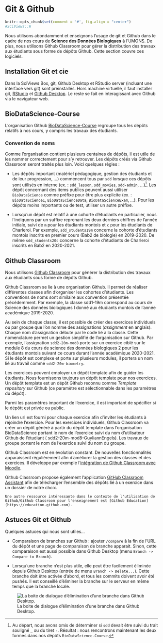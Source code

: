 # Git & Github {#git}

```r
knitr::opts_chunk$set(comment = '#', fig.align = "center")
#SciViews::R
```

Nous utilisons abondamment et enseignons l'usage de git et Github dans le cadre de nos cours de **Science des Données Biologiques** à l'UMONS. De plus, nous utilisons Github Classroom pour gérer la distribution des travaux aux étudiants sous forme de dépôts Github. Cette section couvre ces logiciels.

## Installation Git et cie

Dans la SciViews Box, git, Github Desktop et RStudio server (incluant une interface vers git) sont préinstallés. Hors machine virtuelle, il faut installer git, [RStudio](https://rstudio.com/products/rstudio/download/#download) et [Github Desktop](https://desktop.github.com/). Le reste se fait en interagissant avec Github via le navigateur web.

## BioDataScience-Course

L'organisation Github [BioDataScience-Course](https://github.com/BioDataScience-Course) regroupe tous les dépôts relatifs à nos cours, y compris les travaux des étudiants.

### Convention de noms

Comme l'organisation contient plusieurs centaines de dépôts, il est utile de les nommer correctement pour s'y retrouver. Les dépôts créés via Github Classroom seront traités plus loin. Voici quelques règles\ :

- Les dépôts important (matériel pédagogique, gestion des étudiants et de leur progression, ...) commencent tous par `sdd` lorsque ces dépôts sont utilisés en interne (ex.\ : `sdd_lesson`, `sdd_movies`, `sdd-admin`, ...)^[Au départ, nous avons omis de déterminer si `sdd` devait être suivi du trait souligné `_` ou du tiret `-`. Résultat\ : nous rencontrons maintenant les deux formes dans nos dépôts `BioDataScience-Course`.]. Les dépôt concernant des items publics peuvent aussi utiliser `BioDataScience` comme préfixe pour être plus explicite (ex.\ : `BioDataScience1`, `BioDataScienceData`, `BioDataScienceExam`, ...). Pour les dépôts moins importants ou de test, utiliser un autre préfixe.

- Lorsqu'un dépôt est relatif à une cohorte d'étudiants en particulier, nous l'indiquons par un suffixe reprenant les deux derniers chiffres de l'année initiale, suivi de `m` pour les étudiants montois et `c` pour les étudiants de Charleroi. Par exemple, `sdd_students19m` concerne la cohorte d'étudiants montois inscrits en premier cours (Bab2 de biologie) en 2019-2020. De même `sdd_students20c` concerne la cohorte d'étudiants de Charleroi inscrits en Bab2 en 2020-2021.


## Github Classroom

Nous utilisons [Github Classroom](https://classroom.github.com/classrooms) pour générer la distribution des travaux aux étudiants sous forme de dépôts Github.


Github Classroom se lie à une organisation Github. Il permet de réaliser différentes classes afin d'organiser les cohortes d'étudiants. Les conventions de noms sont similaire aux convention présentée précédemment. Par exemple, la classe sdd1-19m correspond au cours de Science des données biologiques I donné aux étudiants montois de l'année académique 2019-2020. 

Au sein de chaque classe, il est possible de créer des exercices individuels ou par groupe que l'on nomme des assignations (*assignment* en anglais). Chaque nom d'assignation débute par le code lié à la classe. Cette nomenclature permet un gestion simplifié de l'organisation sur Github. Par exemple, l'assignation `sdd2-20m-mod8` porte sur un exercice ciblé sur le module 8 du cours de science des données biologiques 2 pour les étudiants montois suivant ce cours durant l'année académique 2020-2021. Si le dépôt est complexe et porte sur plusieurs modules, il portera un nom lié au travail comme `sdd2-20m-biometry`. 


Les exercices peuvent employer un dépôt template afin de guider les étudiants. Nous fournissons toujours un dépôt template pour nos exercices. Un dépôt template est un dépôt Github reconnu comme *Template repository* sur Github (ce paramètre est sélectionnable dans les paramètres du dépôt). 

Parmi les paramètres important de l'exercice, il est important de spécifier si le dépôtt est privée ou public.

Un lien url est fourni pour chaque exercice afin d'inviter les étudiants à rejoindre l'exercice. Pour les exercices individuels, Github Classroom va créer un dépôt généré à partir du dépôt template dans l'organisation BioDataScience portant le nom de l'exercice suivi du nom d'utilisateur Github de l'étudiant ( sdd2-20m-mod8-GuyliannEngels). Les travaux de groupe portent le nom de l'exercice suivi du nom du groupe.


Github Classroom est en évolution constant. De nouvelles fonctionnalités apparaissent régulièrement afin d'améliorer la gestion des classes et des exercices. Il développe par exemple l'[intégration de Github Classroom avec Moodle](https://classroom.github.com/help/setup-moodle). 


Github Classroom propose également l'application [GitHub Classroom Assistant](https://classroom.github.com/assistant) afin de télécharger l'ensemble des dépôts lié à un exercice dans un dossier de notre choix.


```block2
Une autre ressource intéressante dans le contexte de l'utilisation de Github/Github Classroom pour l'enseignement est [Github Education](https://education.github.com).
```

## Astuces Git et Github

Quelques astuces qui nous sont utiles...

- Comparaison de branches sur Github\ : ajouter `/compare` à la fin de l'URL du dépôt et une page de comparaison de branche apparait. Sinon, cette comparaison est aussi possible dans Github Desktop (menu `Branch -> Compare to Branch`).

- Lorsqu'une branche n'est plus utile, elle peut être facilement éliminée depuis Github Desktop (entrée de menu `Branch -> Delete...`). Cette branche doit être activée d'abord, et tous les commits doivent avoir été pushés. Il est conseillé d'éliminer la branche sur le serveur en même temps que la branche locale.

![La boite de dialogue d'élimination d'une branche dans Github Desktop.](images/git/git-delete-branch.png)
